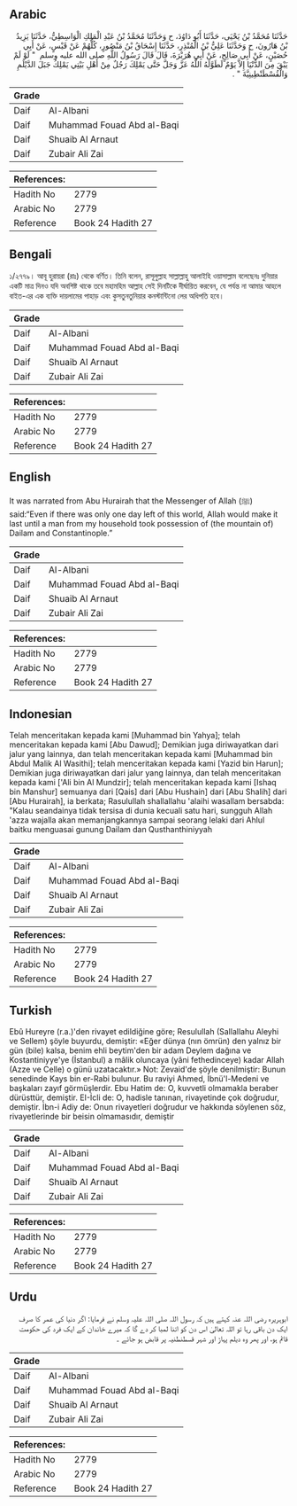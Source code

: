## Arabic


<div dir="rtl" lang="ar" style={{fontSize:'larger',backgroundColor:'#f8f9fa',padding:20}}>
حَدَّثَنَا مُحَمَّدُ بْنُ يَحْيَى، حَدَّثَنَا أَبُو دَاوُدَ، ح وَحَدَّثَنَا مُحَمَّدُ بْنُ عَبْدِ الْمَلِكِ الْوَاسِطِيُّ، حَدَّثَنَا يَزِيدُ بْنُ هَارُونَ، ح وَحَدَّثَنَا عَلِيُّ بْنُ الْمُنْذِرِ، حَدَّثَنَا إِسْحَاقُ بْنُ مَنْصُورٍ، كُلُّهُمْ عَنْ قَيْسٍ، عَنْ أَبِي حُصَيْنٍ، عَنْ أَبِي صَالِحٍ، عَنْ أَبِي هُرَيْرَةَ، قَالَ قَالَ رَسُولُ اللَّهِ صلى الله عليه وسلم ‏ "‏ لَوْ لَمْ يَبْقَ مِنَ الدُّنْيَا إِلاَّ يَوْمٌ لَطَوَّلَهُ اللَّهُ عَزَّ وَجَلَّ حَتَّى يَمْلِكَ رَجُلٌ مِنْ أَهْلِ بَيْتِي يَمْلِكُ جَبَلَ الدَّيْلَمِ وَالْقُسْطَنْطِينِيَّةَ ‏"‏ ‏.‏
</div>
<div style={{backgroundColor:'#f8f9fa',padding:20, marginBottom: 10}}><table> <thead> <tr> <th>Grade</th> <th></th> </tr> </thead> <tbody> <tr><td>Daif</td><td>Al-Albani</td></tr><tr><td>Daif</td><td>Muhammad Fouad Abd al-Baqi</td></tr><tr><td>Daif</td><td>Shuaib Al Arnaut</td></tr><tr><td>Daif</td><td>Zubair Ali Zai</td></tr></tbody></table><table> <thead> <tr> <th>References:</th> <th></th> </tr> </thead> <tbody><tr><td>Hadith No</td><td>2779</td></tr><tr><td>Arabic No</td><td>2779</td></tr><tr><td>Reference</td><td>Book 24 Hadith 27</td></tr></tbody></table></div>

## Bengali


<div dir="ltr" lang="bn" style={{fontSize:'larger',backgroundColor:'#f8f9fa',padding:20}}>
১/২৭৭৯। আবূ হুরায়রা (রাঃ) থেকে বর্ণিত। তিনি বলেন, রাসূলুল্লাহ সাল্লাল্লাহু আলাইহি ওয়াসাল্লাম বলেছেনঃ দুনিয়ার একটি মাত্র দিনও যদি অবশিষ্ট থাকে তবে মহামহিম আল্লাহ সেই দিনটিকে দীর্ঘায়িত করবেন, যে পর্যন্ত না আমার আহলে বাইত-এর এক ব্যক্তি দায়লামের পাহাড় এবং কুসতুনতুনিয়ার কনস্টান্টিনো লের অধিপতি হবে।
</div>
<div style={{backgroundColor:'#f8f9fa',padding:20, marginBottom: 10}}><table> <thead> <tr> <th>Grade</th> <th></th> </tr> </thead> <tbody> <tr><td>Daif</td><td>Al-Albani</td></tr><tr><td>Daif</td><td>Muhammad Fouad Abd al-Baqi</td></tr><tr><td>Daif</td><td>Shuaib Al Arnaut</td></tr><tr><td>Daif</td><td>Zubair Ali Zai</td></tr></tbody></table><table> <thead> <tr> <th>References:</th> <th></th> </tr> </thead> <tbody><tr><td>Hadith No</td><td>2779</td></tr><tr><td>Arabic No</td><td>2779</td></tr><tr><td>Reference</td><td>Book 24 Hadith 27</td></tr></tbody></table></div>

## English


<div dir="ltr" lang="en" style={{fontSize:'larger',backgroundColor:'#f8f9fa',padding:20}}>
It was narrated from Abu Hurairah that the Messenger of Allah (ﷺ) said:“Even if there was only one day left of this world, Allah would make it last until a man from my household took possession of (the mountain of) Dailam and Constantinople.”
</div>
<div style={{backgroundColor:'#f8f9fa',padding:20, marginBottom: 10}}><table> <thead> <tr> <th>Grade</th> <th></th> </tr> </thead> <tbody> <tr><td>Daif</td><td>Al-Albani</td></tr><tr><td>Daif</td><td>Muhammad Fouad Abd al-Baqi</td></tr><tr><td>Daif</td><td>Shuaib Al Arnaut</td></tr><tr><td>Daif</td><td>Zubair Ali Zai</td></tr></tbody></table><table> <thead> <tr> <th>References:</th> <th></th> </tr> </thead> <tbody><tr><td>Hadith No</td><td>2779</td></tr><tr><td>Arabic No</td><td>2779</td></tr><tr><td>Reference</td><td>Book 24 Hadith 27</td></tr></tbody></table></div>

## Indonesian


<div dir="ltr" lang="id" style={{fontSize:'larger',backgroundColor:'#f8f9fa',padding:20}}>
Telah menceritakan kepada kami [Muhammad bin Yahya]; telah menceritakan kepada kami [Abu Dawud]; Demikian juga diriwayatkan dari jalur yang lainnya, dan telah menceritakan kepada kami [Muhammad bin Abdul Malik Al Wasithi]; telah menceritakan kepada kami [Yazid bin Harun]; Demikian juga diriwayatkan dari jalur yang lainnya, dan telah menceritakan kepada kami ['Ali bin Al Mundzir]; telah menceritakan kepada kami [Ishaq bin Manshur] semuanya dari [Qais] dari [Abu Hushain] dari [Abu Shalih] dari [Abu Hurairah], ia berkata; Rasulullah shallallahu 'alaihi wasallam bersabda: "Kalau seandainya tidak tersisa di dunia kecuali satu hari, sungguh Allah 'azza wajalla akan memanjangkannya sampai seorang lelaki dari Ahlul baitku menguasai gunung Dailam dan Qusthanthiniyyah
</div>
<div style={{backgroundColor:'#f8f9fa',padding:20, marginBottom: 10}}><table> <thead> <tr> <th>Grade</th> <th></th> </tr> </thead> <tbody> <tr><td>Daif</td><td>Al-Albani</td></tr><tr><td>Daif</td><td>Muhammad Fouad Abd al-Baqi</td></tr><tr><td>Daif</td><td>Shuaib Al Arnaut</td></tr><tr><td>Daif</td><td>Zubair Ali Zai</td></tr></tbody></table><table> <thead> <tr> <th>References:</th> <th></th> </tr> </thead> <tbody><tr><td>Hadith No</td><td>2779</td></tr><tr><td>Arabic No</td><td>2779</td></tr><tr><td>Reference</td><td>Book 24 Hadith 27</td></tr></tbody></table></div>

## Turkish


<div dir="ltr" lang="tr" style={{fontSize:'larger',backgroundColor:'#f8f9fa',padding:20}}>
Ebû Hureyre (r.a.)'den rivayet edildiğine göre; Resulullah (Sallallahu Aleyhi ve Sellem) şöyle buyurdu, demiştir: «Eğer dünya (nın ömrün) den yalnız bir gün (bile) kalsa, benim ehli beytim'den bir adam Deylem dağına ve Kostantiniyye'ye (İstanbul) a mâlik oluncaya (yâni fethedinceye) kadar Allah (Azze ve Celle) o günü uzatacaktır.» Not: Zevaid'de şöyle denilmiştir: Bunun senedinde Kays bin er-Rabi bulunur. Bu raviyi Ahmed, İbnü'l-Medeni ve başkaları zayıf görmüşlerdir. Ebu Hatim de: O, kuvvetli olmamakla beraber dürüsttür, demiştir. EI-İcli de: O, hadisle tanınan, rivayetinde çok doğrudur, demiştir. İbn-i Adiy de: Onun rivayetleri doğrudur ve hakkında söylenen söz, rivayetlerinde bir beisin olmamasıdır, demiştir
</div>
<div style={{backgroundColor:'#f8f9fa',padding:20, marginBottom: 10}}><table> <thead> <tr> <th>Grade</th> <th></th> </tr> </thead> <tbody> <tr><td>Daif</td><td>Al-Albani</td></tr><tr><td>Daif</td><td>Muhammad Fouad Abd al-Baqi</td></tr><tr><td>Daif</td><td>Shuaib Al Arnaut</td></tr><tr><td>Daif</td><td>Zubair Ali Zai</td></tr></tbody></table><table> <thead> <tr> <th>References:</th> <th></th> </tr> </thead> <tbody><tr><td>Hadith No</td><td>2779</td></tr><tr><td>Arabic No</td><td>2779</td></tr><tr><td>Reference</td><td>Book 24 Hadith 27</td></tr></tbody></table></div>

## Urdu


<div dir="rtl" lang="ur" style={{fontSize:'larger',backgroundColor:'#f8f9fa',padding:20}}>
ابوہریرہ رضی اللہ عنہ کہتے ہیں کہ رسول اللہ صلی اللہ علیہ وسلم نے فرمایا: اگر دنیا کی عمر کا صرف ایک دن باقی رہا تو اللہ تعالیٰ اس دن کو اتنا لمبا کر دے گا کہ میرے خاندان کے ایک فرد کی حکومت قائم ہو، اور پھر وہ دیلم پہاڑ اور شہر قسطنطنیہ پر قابض ہو جائے ۔
</div>
<div style={{backgroundColor:'#f8f9fa',padding:20, marginBottom: 10}}><table> <thead> <tr> <th>Grade</th> <th></th> </tr> </thead> <tbody> <tr><td>Daif</td><td>Al-Albani</td></tr><tr><td>Daif</td><td>Muhammad Fouad Abd al-Baqi</td></tr><tr><td>Daif</td><td>Shuaib Al Arnaut</td></tr><tr><td>Daif</td><td>Zubair Ali Zai</td></tr></tbody></table><table> <thead> <tr> <th>References:</th> <th></th> </tr> </thead> <tbody><tr><td>Hadith No</td><td>2779</td></tr><tr><td>Arabic No</td><td>2779</td></tr><tr><td>Reference</td><td>Book 24 Hadith 27</td></tr></tbody></table></div>